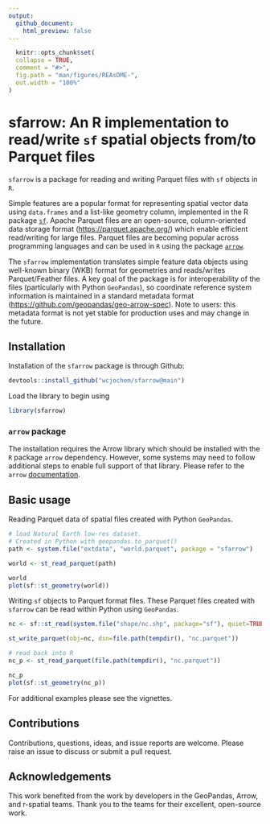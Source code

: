```yaml
---
output:
  github_document:
    html_preview: false
---
```


```r
  knitr::opts_chunk$set(
  collapse = TRUE,
  comment = "#>",
  fig.path = "man/figures/REAsDME-",
  out.width = "100%"
)
```

<!-- README.md is generated from README.Rmd. Please edit that file -->

# sfarrow: An R implementation to read/write  `sf` spatial objects from/to Parquet files

`sfarrow` is a package for reading and writing Parquet files with `sf` objects
in `R`.

Simple features are a popular format for representing spatial vector data using
`data.frames` and a list-like geometry column, implemented in the R package
[`sf`](https://r-spatial.github.io/sf/). Apache Parquet files are an
open-source, column-oriented data storage format
([https://parquet.apache.org/](https://parquet.apache.org/)) which enable
efficient read/writing for large files. Parquet files are becoming popular
across programming languages and can be used in `R` using the package
[`arrow`](https://github.com/apache/arrow/).

The `sfarrow` implementation translates simple feature data objects using
well-known binary (WKB) format for geometries and reads/writes Parquet/Feather
files. A key goal of the package is for interoperability of the files
(particularly with Python `GeoPandas`), so coordinate reference system
information is maintained in a standard metadata format
([https://github.com/geopandas/geo-arrow-spec](https://github.com/geopandas/geo-arrow-spec)).
Note to users: this metadata format is not yet stable for production uses and
may change in the future.

## Installation

Installation of the `sfarrow` package is through Github:

```r
devtools::install_github("wcjochem/sfarrow@main")
```

Load the library to begin using
```r
library(sfarrow)
```

### `arrow` package

The installation requires the Arrow library which should be installed with the
`R` package `arrow` dependency. However, some systems may need to follow
additional steps to enable full support of that library. Please refer to the
`arrow`
[documentation](https://cran.r-project.org/web/packages/arrow/vignettes/install.html).

## Basic usage

Reading Parquet data of spatial files created with Python `GeoPandas`.
```r
# load Natural Earth low-res dataset. 
# Created in Python with geopandas.to_parquet()
path <- system.file("extdata", "world.parquet", package = "sfarrow")

world <- st_read_parquet(path)

world
plot(sf::st_geometry(world))
```

Writing `sf` objects to Parquet format files. These Parquet files created with
`sfarrow` can be read within Python using `GeoPandas`.
```r
nc <- sf::st_read(system.file("shape/nc.shp", package="sf"), quiet=TRUE)

st_write_parquet(obj=nc, dsn=file.path(tempdir(), "nc.parquet"))

# read back into R
nc_p <- st_read_parquet(file.path(tempdir(), "nc.parquet"))

nc_p
plot(sf::st_geometry(nc_p))
```

For additional examples please see the vignettes.

## Contributions
Contributions, questions, ideas, and issue reports are welcome. Please raise an
issue to discuss or submit a pull request.

## Acknowledgements
This work benefited from the work by developers in the GeoPandas, Arrow, and
r-spatial teams. Thank you to the teams for their excellent, open-source work.

